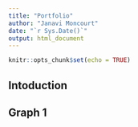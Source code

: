 ```yaml
---
title: "Portfolio"
author: "Janavi Moncourt"
date: "`r Sys.Date()`"
output: html_document
---
```


```r
knitr::opts_chunk$set(echo = TRUE)
```

## **Intoduction**



## Graph 1 